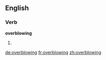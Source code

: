 ==English==

===Verb===
'''overblowing'''

# {{present participle of|overblow}}

[[de:overblowing]]
[[fr:overblowing]]
[[zh:overblowing]]